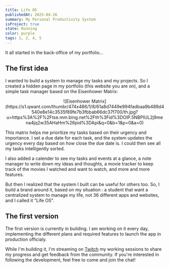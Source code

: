 ```yaml
---
title: Life OS
publishedAt: 2025-04-26
summary: My Personal Productivity System
isProject: true
state: Running
color: purple
tags: 1, 2, 4, 5
---
```


It all started in the back-office of my portfolio...

## The first idea

I wanted to build a system to manage my tasks and my projects. So I created a hidden page in my portfolio (this website you are on), and a simple task manager based on the Eisenhower Matrix:

<center>![Eisenhower Matrix](https://s1.qwant.com/thumbr/474x486/1/8/61a8d7449e994fadbaa9b489d4540e8e14c3535f89fe7b3fbbab66dc37f700/th.jpg?u=https%3A%2F%2Ftse.mm.bing.net%2Fth%3Fid%3DOIP.5NBPIUL2j9mena4jq2w35AHaHm%26pid%3DApi&q=0&b=1&p=0&a=0)</center>

This matrix helps me prioritize my tasks based on their urgency and importance. I set a due date for each task, and the system updates the urgency every day based on how close the due date is. I could then see all my tasks intelligently sorted.

I also added a calender to see my tasks and events at a glance, a note manager to write down my ideas and thoughts, a movie tracker to keep track of the movies I watched and want to watch, and more and more features.

But then I realized that the system I built can be useful for others too. So, I build a brand around it, based on my situation : a student that want a centralized system to manage my life, not 36 different apps and websites, and I called it "Life OS".

## The first version

The first version is currently in building. I am working on it every day, implementing the different plans and required features to launch the app in production officialy.

While I'm building it, I'm streaming on [Twitch](https://twitch.tv/maximeduhamel) my working sessions to share my progress and get feedback from the community. If you're interested in following the development, feel free to come and join the chat!